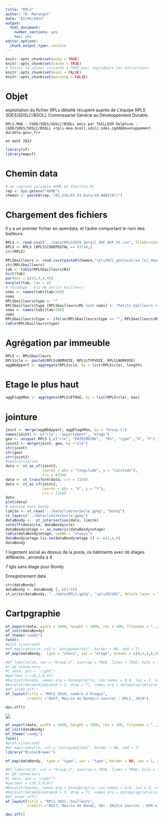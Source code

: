 ```yaml
---
title: "RPLS"
author: "B. Maranget"
date: "02/05/2022"
output: 
  html_document: 
    number_sections: yes
    toc: yes
editor_options: 
  chunk_output_type: console
---
```



```r
knitr::opts_chunk$set(echo = TRUE)
knitr::opts_chunk$set(cache = TRUE)
# Passer la valeur suivante à TRUE pour reproduire les extractions.
knitr::opts_chunk$set(eval = FALSE)
knitr::opts_chunk$set(warning = FALSE)
```


# Objet

exploitation du fichier RPLs détaillé récupéré auprès de L'équipe RPLS
SDES/SDSLC/BSOLL
Commissariat Général au Développement Durable

	RPLS-MOA - CGDD/SDES/SDSLC/BSOLL emis par TAILLEUR Delphine - CGDD/SDES/SDSLC/BSOLL <rpls-moa.bsoll.sdslc.sdes.cgdd@developpement-durable.gouv.fr> 
	
	en août 2022





```r
library(sf)
library(mapsf)
```


# Chemin data


```r
# on reprend variable HOME en fonction PC
rep <- Sys.getenv("HOME")
chemin <- paste0(rep,"/03_SIG/03_03_Data/10_HABITAT/")
```


# Chargement des fichiers

Il y a un premier fichier en opendata, et l'autre comportant le nom des bailleurs.


```r
RPLS <- read.csv2("../data/RPLS2019_detail_IDF_DEP_93.csv", fileEncoding = 'UTF-8', stringsAsFactors = F,  header = T)
RPLS <- RPLS [RPLS$CODEPOSTAL == 93140,]
str(RPLS)
```


```r
RPLSbailleurs <- read.csv2(paste0(chemin,"rpls2021_geolocalise_loi_depcom93010.csv"))
str(RPLSbailleurs)
tab <- table(RPLSbailleurs$RS)
hist(tab)
par(mar = c(15,4,4,4))
barplot(tab, las = 2)
# recodage : bcp de petits bailleurs
noms <- names(tab)[tab<200] 
noms
RPLSbailleurs$type <- ""
RPLSbailleurs$type [RPLSbailleurs$RS %in% noms] <- "Petits bailleurs < 200" 
noms <- names(tab)[tab>200] 
noms
RPLSbailleurs$type <- ifelse(RPLSbailleurs$type == "", RPLSbailleurs$RS, RPLSbailleurs$type)
table(RPLSbailleurs$type)
```




# Agrégation par immeuble



```r
RPLS <- RPLSbailleurs
RPLS$cle <- paste0(RPLS$NUMVOIE, RPLS$TYPVOIE, RPLS$NOMVOIE)
aggNbAppart <- aggregate(RPLS$cle, by = list(RPLS$cle), length)
```



# Etage le plus haut


```r
aggEtageMax <- aggregate(RPLS$ETAGE, by = list(RPLS$cle), max)
```


# jointure


```r
joint <- merge(aggNbAppart, aggEtageMax, by = "Group.1")
names(joint) <- c("cle", "appartement", "etage")
geo <- unique( RPLS [,c("cle", "PATRIMOINE",  "RS", "type" ,"X", "Y") ])
joint2 <- merge(joint, geo, by ="cle")
str(joint)
str(geo)
str(joint2)
#spatialisation
data <- st_as_sf(joint2, 
                 coords = c(x = "longitude", y = "latitude"), 
                 crs = 4326)
data <- st_transform(data, crs = 2154)
data <- st_as_sf(joint2, 
                 coords = c(x = "X", y = "Y"), 
                 crs = 2154)
data
plot(data)
# adresse hors bondy
limite <- st_read("../data/limitesSocle.gpkg", "bondy")
st_layers("../data/limitesSocle.gpkg")
dataBondy <-  st_intersection(data, limite)
setdiff(data$cle, dataBondy$cle)
dataBondy$etage <- as.numeric(dataBondy$etage)
table(dataBondy$etage, useNA = "always")
dataBondy$etage [is.na(dataBondy$etage )] <- c(1,4,4)
dataBondy
```

1 logement social au dessus de la poste, nx bâtiments avec nb étages différents...arrondis à 4

7 lgts sans étage pour Bondy

Enregistrement data

```r
str(dataBondy)
dataBondy <- dataBondy [, c(1:5)]
st_write(dataBondy, "../data/RPLS.gpkg", "rpls2021RS", delete_layer = T)
```



# Cartpgraphie





```r
mf_export(data, width = 1000, height = 1000, res = 100, filename = "../img/RPLS.png", expandBB = c(10,10,30,10))
mf_init(dataBondy)
mf_theme("candy")
fond()
#plot_tiles(osm)
#mf_map(cadastre, col = "antiquewhite1", border = NA, add = T)
mf_map(dataBondy,  type = "choro", var = "etage", breaks = c(0,2,4,8,16), add = T)

#mf_label(etik, var = "Group.1", overlap = TRUE, lines = TRUE, halo = T, pos = 2 , offset = 5 )
#• pb connecteru
#( data, pos = "right")
#par(mar = c(0,2,0,0))
#barplot(base$x, names.arg = base$proprio, cex.names = 0.8, las = 2, col = "lightblue3", border = NA)
#barplot(data$nb[data$nb > 5, drop = T], names.arg = data$proprietaire.x [data$nb > 5], las = 2, cex.names =  0.8,  col = "lightblue3", border = NA)
#mf_inset_off()
mf_layout(title = "RPLS 2019, nombre d'étages", 
          credits ="DGST, Mairie de Bondy\n sources : RPLS, 2019")

dev.off()
```



![](../img/RPLS.png)


```r
mf_export(data, width = 1000, height = 1000, res = 100, filename = "../img/RPLSBailleurs.png", expandBB = c(10,10,40,10))
mf_init(dataBondy)
mf_theme("candy")
fond()
#plot_tiles(osm)
#mf_map(cadastre, col = "antiquewhite1", border = NA, add = T)
library("RColorBrewer")

mf_map(dataBondy,  type = "typo", var = "type", border = NA, cex = 1, add = T, pal = brewer.pal(n = 7, name = "Set2"))

#mf_label(etik, var = "Group.1", overlap = TRUE, lines = TRUE, halo = T, pos = 2 , offset = 5 )
#• pb connecteru
#( data, pos = "right")
#par(mar = c(0,2,0,0))
#barplot(base$x, names.arg = base$proprio, cex.names = 0.8, las = 2, col = "lightblue3", border = NA)
#barplot(data$nb[data$nb > 5, drop = T], names.arg = data$proprietaire.x [data$nb > 5], las = 2, cex.names =  0.8,  col = "lightblue3", border = NA)
#mf_inset_off()
mf_layout(title = "RPLS 2021, bailleurs", 
          credits ="DGST, Mairie de Bondy, déc. 2022\n sources : OSM & RPLS 2021")

dev.off()
```